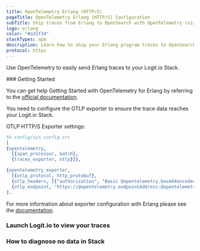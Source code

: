 ```yaml
---
title: OpenTelemetry Erlang (HTTP/S)
pageTitle: OpenTelemetry Erlang (HTTP/S) Configuration
subTitle: Ship traces from Erlang to OpenSearch with OpenTelemetry (via HTTP/S)
logo: erlang
color: "#a31f34"
stackTypes: apm
description: Learn how to ship your Erlang program traces to OpenSearch with our example configurations.
protocol: https
---
```


Use OpenTelemetry to easily send Erlang traces to your Logit.io Stack.

<Steps>
  ### Getting Started

  You can get help Getting Started with OpenTelemetry for Erlang by referring to the 
  [official documentation](https://opentelemetry.io/docs/instrumentation/erlang/getting-started/). 
  
  You need to configure the OTLP exporter to ensure the trace data reaches your Logit.io Stack.
  
  OTLP HTTP/S Exporter settings:

  ```erlang copy showLineNumbers filename="sys.config.src" /@opentelemetry.endpointAddress/ /@opentelemetry.httpsPort/ /@opentelemetry.base64encodedAuthString/
  %% config/sys.config.src
  [
  {opentelemetry,
    [{span_processor, batch},
    {traces_exporter, otlp}]},

  {opentelemetry_exporter,
    [{otlp_protocol, http_protobuf},
    {otlp_headers, [{"authorization", "Basic @opentelemetry.base64encodedAuthString"}]}
    {otlp_endpoint, "https://@opentelemetry.endpointAddress:@opentelemetry.httpsPort"}]}]}
  ].
  ```

  For more information about exporter configuration with Erlang please see the 
  [documentation](https://opentelemetry.io/docs/instrumentation/erlang/exporters/).

  ### Launch Logit.io to view your traces

  <LaunchStack utmMedium="apm" utmCampaign="erlang" source="apm_erlang_http" />

  ### How to diagnose no data in Stack

  <DiagnoseNoData />
</Steps>